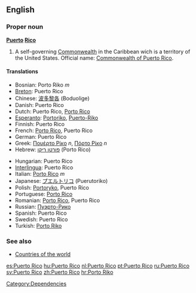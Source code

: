 ==English==

{{wikipedia}}
===Proper noun===
'''[[puerto|Puerto]] [[rico|Rico]]'''
# A self-governing [[Commonwealth]] in the Caribbean wich is a territory of the United States. Official name: [[Commonwealth of Puerto Rico]].
 
====Translations====
{{top}}
*Bosnian: Porto Riko ''m''
*[[Breton]]: Puerto Rico
*Chinese: [[波多黎各]] (Boduolige)
*Danish: Puerto Rico
*Dutch: Puerto Rico, [[Porto Rico]]
*[[Esperanto]]: [[Portoriko]], [[Puerto-Riko]]
*Finnish: Puerto Rico
*French: [[Porto Rico]], Puerto Rico
*German: Puerto Rico
*Greek: [[Πουέρτο Ρίκο]] ''n'', [[Πόρτο Ρίκο]] ''n''
*Hebrew: [[פורטו ריקו]] (Porto Rico)
{{mid}}
*Hungarian: Puerto Rico
*[[Interlingua]]: Puerto Rico
*Italian: [[Porto Rico]] ''m''
*Japanese: [[プエルトリコ]] (Puerutoriko)
*Polish: [[Portoryko]], Puerto Rico
*Portuguese: [[Porto Rico]]
*Romanian: [[Porto Rico]], Puerto Rico
*Russian: [[Пуэрто-Рико]]
*Spanish: Puerto Rico
*Swedish: Puerto Rico
*Turkish: [[Porto Riko]]
{{bottom}}

===See also===
* [[Countries of the world]]

[[Category:Dependencies]]

[[es:Puerto Rico]]
[[hu:Puerto Rico]]
[[nl:Puerto Rico]]
[[pt:Puerto Rico]]
[[ru:Puerto Rico]]
[[sv:Puerto Rico]]
[[zh:Puerto Rico]]
[[hr:Porto Riko]]